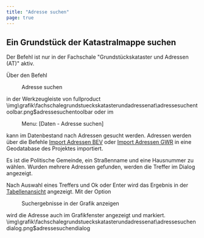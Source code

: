 ```yaml
---
title: "Adresse suchen"
page: true
---
```

## Ein Grundst&#252;ck der Katastralmappe suchen

<Success>
Der Befehl ist nur in der Fachschale &quot;Grundst&#252;ckskataster und Adressen (AT)&quot; aktiv.
</Success>

&#220;ber den Befehl  <Menu>Adresse suchen</Menu>  in der Werkzeugleiste von  <Placeholder>fullproduct</Placeholder><Image>\img\grafik\fachschalegrundstueckskatasterundadressenat\adressesuchentoolbar.png$adressesuchentoolbar</Image>
oder im  <Menu> Menu: [Daten - Adresse suchen] </Menu> 
kann im Datenbestand nach Adressen gesucht werden.
<Success>
Adressen werden &#252;ber die Befehle [Import Adressen BEV](../fachschalegrundstueckskatasterundadressenat/importadressenbev)
 oder [Import Adressen GWR](../fachschalegrundstueckskatasterundadressenat/importadressengwr)
 in eine Geodatabase des Projektes importiert.
</Success>


Es ist die Politische Gemeinde, ein Stra&#223;enname und eine Hausnummer zu w&#228;hlen.
Wurden mehrere Adressen gefunden, werden die Treffer im Dialog angezeigt.

Nach Auswahl eines Treffers und  <Border>Ok</Border>  oder  <Border>Enter</Border>  wird das Ergebnis in der [Tabellenansicht](../tabellenansicht/allgemein)
 angezeigt.
Mit der Option  <Menu>Suchergebnisse in der Grafik anzeigen</Menu>  wird die Adresse auch im Grafikfenster angezeigt und markiert.<Image>\img\grafik\fachschalegrundstueckskatasterundadressenat\adressesuchendialog.png$adressesuchendialog</Image>



